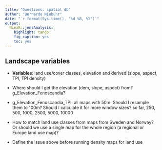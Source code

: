 ```yaml
---
title: "Questions: spatial db"
author: "Bernardo Niebuhr"
date: "`r format(Sys.time(), '%d %B, %Y')`"
output: 
  NinaR::jensAnalysis:
    highlight: tango
    fig_caption: yes
    toc: yes
---
```


## Landscape variables

- **Variables**: land use/cover classes, elevation and derived (slope, aspect, TPI, TPI density)

- Where should I get the elevation (dem, slope, aspect) from? g_Elevation_Fenoscandia?

- g_Elevation_Fenoscandia_TPI: all maps with 50m. Should I resample them to 100m?
Should I calculate it for more window sizes? so far, 250, 500, 1000, 2500, 5000, 10000

- How to match land use classes from maps from Sweden and Norway? 
Or should we use a single map for the whole region (a regional or Europe land use map)?

- Define the issue above before running density maps for land use